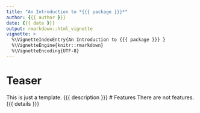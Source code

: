 ```yaml
---
title: "An Introduction to *{{{ package }}}*"
author: {{{ author }}}
date: {{{ date }}}
output: rmarkdown::html_vignette
vignette: >
  %\VignetteIndexEntry{An Introduction to {{{ package }}} }
  %\VignetteEngine{knitr::rmarkdown}
  %\VignetteEncoding{UTF-8}
---
```


# Teaser
This is just a template.
{{{ description }}} 
# Features
There are not features.
{{{ details }}} 
